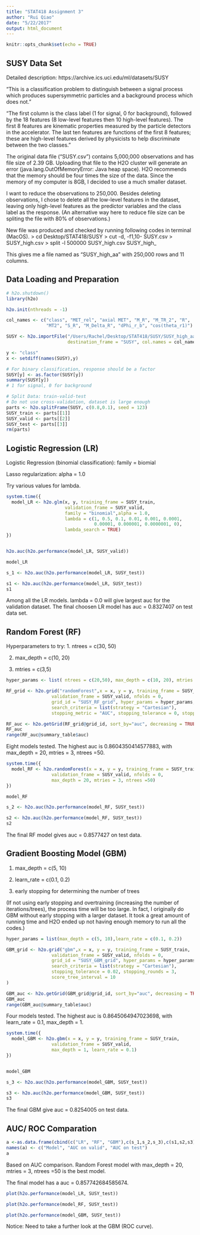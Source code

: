 ```yaml
---
title: "STAT418 Assignment 3"
author: "Rui Qiao"
date: "5/22/2017"
output: html_document
---
```


```r
knitr::opts_chunk$set(echo = TRUE)
```

## SUSY Data Set
Detailed description: https://archive.ics.uci.edu/ml/datasets/SUSY

"This is a classification problem to distinguish between a signal process which produces supersymmetric particles and a background process which does not." 

"The first column is the class label (1 for signal, 0 for background), followed by the 18 features (8 low-level features then 10 high-level features). The first 8 features are kinematic properties measured by the particle detectors in the accelerator. The last ten features are functions of the first 8 features; these are high-level features derived by physicists to help discriminate between the two classes."

The original data file ("SUSY.csv") contains 5,000,000 observations and has file size of 2.39 GB. Uploading that file to the H2O cluster will generate an error (java.lang.OutOfMemoryError: Java heap space). H2O recommends that the memory should be four times the size of the data. Since the memory of my computer is 8GB, I decided to use a much smaller dataset. 

I want to reduce the observations to 250,000. Besides deleting observations, I chose to delete all the low-level features in the dataset, leaving only high-level features as the predictor variables and the class label as the response. (An alternative way here to reduce file size can be spliting the file with 80% of observations.)

New file was produced and checked by running following codes in terminal (MacOS).
> cd Desktop/STAT418/SUSY
> cut -d, -f1,10- SUSY.csv > SUSY_high.csv
> split -l 500000 SUSY_high.csv SUSY_high_

This gives me a file named as "SUSY_high_aa" with 250,000 rows and 11 columns.

## Data Loading and Preparation

```r
# h2o.shutdown()
library(h2o)

h2o.init(nthreads = -1)

col_names <- c("class", "MET_rel", "axial MET", "M_R", "M_TR_2", "R", 
               "MT2", "S_R", "M_Delta_R", "dPhi_r_b", "cos(theta_r1)")

SUSY <- h2o.importFile("/Users/Rachel/Desktop/STAT418/SUSY/SUSY_high_aa",
                       destination_frame = "SUSY", col.names = col_names)

y <- "class"
x <- setdiff(names(SUSY),y)

# For binary classification, response should be a factor
SUSY[y] <- as.factor(SUSY[y])
summary(SUSY[y])
# 1 for signal, 0 for background

# Split Data: train-valid-test
# Do not use cross-validation, dataset is large enough
parts <- h2o.splitFrame(SUSY, c(0.8,0.1), seed = 123)
SUSY_train <- parts[[1]]
SUSY_valid <- parts[[2]]
SUSY_test <- parts[[3]]
rm(parts)

```

## Logistic Regression (LR)

Logistic Regression (binomial classification): family = biomial

Lasso regularization: alpha = 1.0

Try various values for lambda.

```r
system.time({
  model_LR <- h2o.glm(x, y, training_frame = SUSY_train,
                      validation_frame = SUSY_valid,
                      family = "binomial",alpha = 1.0, 
                      lambda = c(1, 0.5, 0.1, 0.01, 0.001, 0.0001,
                                 0.00001, 0.000001, 0.0000001, 0),
                      lambda_search = TRUE)
})


h2o.auc(h2o.performance(model_LR, SUSY_valid))

model_LR

s_1 <- h2o.auc(h2o.performance(model_LR, SUSY_test))

s1 <- h2o.auc(h2o.performance(model_LR, SUSY_test))
s1
```
Among all the LR models. lambda = 0.0 will give largest auc for the validation dataset. The final choosen LR model has auc = 0.8327407 on test data set.


## Random Forest (RF)

Hyperparameters to try:
1. ntrees = c(30, 50)

2. max_depth = c(10, 20)

3. mtries = c(3,5)
```r
hyper_params <- list( ntrees = c(20,50), max_depth = c(10, 20), mtries = c(3,5))

RF_grid <- h2o.grid("randomForest",x = x, y = y, training_frame = SUSY_train, 
                 validation_frame = SUSY_valid, nfolds = 0,
                 grid_id = "SUSY_RF_grid", hyper_params = hyper_params,
                 search_criteria = list(strategy = "Cartesian"),
                 stopping_metric = "AUC", stopping_tolerance = 0, stopping_rounds = 3)

RF_auc <- h2o.getGrid(RF_grid@grid_id, sort_by="auc", decreasing = TRUE)
RF_auc
range(RF_auc@summary_table$auc)

```

Eight models tested. The highest auc is 0.8604350414577883, with max_depth = 20, mtries = 3, ntrees =50.

```r
system.time({
  model_RF <- h2o.randomForest(x = x, y = y, training_frame = SUSY_train, 
                 validation_frame = SUSY_valid, nfolds = 0,
                 max_depth = 20, mtries = 3, ntrees =50)
})

model_RF

s_2 <- h2o.auc(h2o.performance(model_RF, SUSY_test))

s2 <- h2o.auc(h2o.performance(model_RF, SUSY_test))
s2
```
The final RF model gives auc = 0.8577427 on test data.


## Gradient Boosting Model (GBM)
1. max_depth = c(5, 10)

2. learn_rate = c(0.1, 0.2)

3. early stopping for determining the number of trees

(If not using early stopping and overtraining (increasing the number of iterations/trees), the process time will be too large. In fact, I originally do GBM without early stopping with a larger dataset. It took a great amount of running time and H2O ended up not having enough memory to run all the codes.)
```r
hyper_params = list(max_depth = c(5, 10),learn_rate = c(0.1, 0.2))

GBM_grid <- h2o.grid("gbm",x = x, y = y, training_frame = SUSY_train, 
                 validation_frame = SUSY_valid, nfolds = 0,
                 grid_id = "SUSY_GBM_grid", hyper_params = hyper_params,
                 search_criteria = list(strategy = "Cartesian"),
                 stopping_tolerance = 0.02, stopping_rounds = 3, 
                 score_tree_interval = 10
)

GBM_auc <- h2o.getGrid(GBM_grid@grid_id, sort_by="auc", decreasing = TRUE)
GBM_auc
range(GBM_auc@summary_table$auc)
```

Four models tested. The highest auc is 0.8645064947023698, with learn_rate = 0.1, max_depth = 1.

```r
system.time({
  model_GBM <- h2o.gbm(x = x, y = y, training_frame = SUSY_train, 
                 validation_frame = SUSY_valid, 
                 max_depth = 1, learn_rate = 0.1)    
})


model_GBM

s_3 <- h2o.auc(h2o.performance(model_GBM, SUSY_test))

s3 <- h2o.auc(h2o.performance(model_GBM, SUSY_test))
s3
```
The final GBM give auc = 0.8254005 on test data.

## AUC/ ROC Comparation
```r

a <-as.data.frame(cbind(c("LR", "RF", "GBM"),c(s_1,s_2,s_3),c(s1,s2,s3)))
names(a) <- c("Model", "AUC on valid", "AUC on test")
a

```
Based on AUC comparison. Random Forest model with max_depth = 20, mtries = 3, ntrees =50 is the best model.

The final model has a auc = 0.857742684585674.

```r

plot(h2o.performance(model_LR, SUSY_test))

plot(h2o.performance(model_RF, SUSY_test))

plot(h2o.performance(model_GBM, SUSY_test))
```
Notice: Need to take a further look at the GBM (ROC curve).